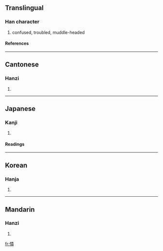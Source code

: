 {{see|愦}}

==Translingual==
===Han character===
{{Han char|rn=61|rad=心|as=12|sn=15|four=9508<sub>6</sub>|canj=心中一金 (PLMC)}}
# confused, troubled, muddle-headed
====References====
{{Han ref|kx=0402.170|dkj=11211|dj=0742.200|hdz=42354.070|uh=6192|ud=24978|bh=E5A6|bd=58790}}
----
==Cantonese==
===Hanzi===
{{yue-hanzi|jyut=|y=kui2}}
# {{defn|Cantonese}}
----
==Japanese==
===Kanji===
{{ja-kanji|grade=|rs=心12}}
# {{defn|Japanese}} 
====Readings====
{{ja-readings|on=[[かい]] (kai), [[がい]] (gai)|kun=[[みだれる]] (midareru)}}
----
==Korean==
===Hanja===
{{ko-hanja|hangeul=궤|eumhun=|rv=gwe|mr=kwe|y=kwey}}
# {{defn|Korean}}
----
==Mandarin==
===Hanzi===
{{cmn-hanzi|sim=愦|pin=[[kuì]] (kui4)|wg=k'uei<sup>4</sup>}}
# {{defn|Mandarin}}

[[fr:憒]]